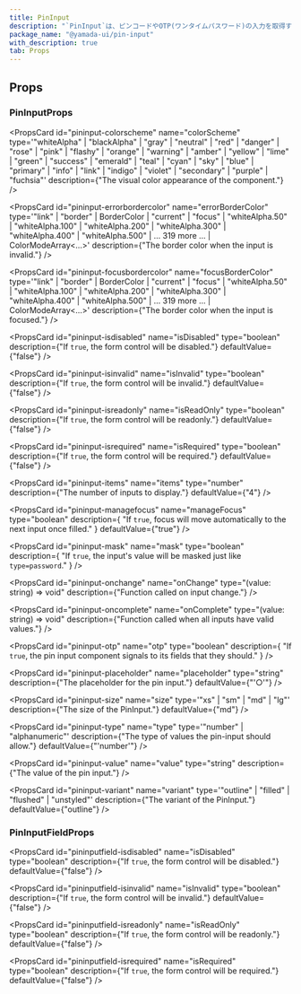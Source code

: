 ```yaml
---
title: PinInput
description: "`PinInput`は、ピンコードやOTP(ワンタイムパスワード)の入力を取得するために使用されるコンポーネントです。"
package_name: "@yamada-ui/pin-input"
with_description: true
tab: Props
---
```


## Props

### PinInputProps

<PropsCard
  id="pininput-colorscheme"
  name="colorScheme"
  type='"whiteAlpha" | "blackAlpha" | "gray" | "neutral" | "red" | "danger" | "rose" | "pink" | "flashy" | "orange" | "warning" | "amber" | "yellow" | "lime" | "green" | "success" | "emerald" | "teal" | "cyan" | "sky" | "blue" | "primary" | "info" | "link" | "indigo" | "violet" | "secondary" | "purple" | "fuchsia"'
  description={"The visual color appearance of the component."}
/>

<PropsCard
  id="pininput-errorbordercolor"
  name="errorBorderColor"
  type='"link" | "border" | BorderColor | "current" | "focus" | "whiteAlpha.50" | "whiteAlpha.100" | "whiteAlpha.200" | "whiteAlpha.300" | "whiteAlpha.400" | "whiteAlpha.500" | ... 319 more ... | ColorModeArray<...>'
  description={"The border color when the input is invalid."}
/>

<PropsCard
  id="pininput-focusbordercolor"
  name="focusBorderColor"
  type='"link" | "border" | BorderColor | "current" | "focus" | "whiteAlpha.50" | "whiteAlpha.100" | "whiteAlpha.200" | "whiteAlpha.300" | "whiteAlpha.400" | "whiteAlpha.500" | ... 319 more ... | ColorModeArray<...>'
  description={"The border color when the input is focused."}
/>

<PropsCard
  id="pininput-isdisabled"
  name="isDisabled"
  type="boolean"
  description={"If `true`, the form control will be disabled."}
  defaultValue={"false"}
/>

<PropsCard
  id="pininput-isinvalid"
  name="isInvalid"
  type="boolean"
  description={"If `true`, the form control will be invalid."}
  defaultValue={"false"}
/>

<PropsCard
  id="pininput-isreadonly"
  name="isReadOnly"
  type="boolean"
  description={"If `true`, the form control will be readonly."}
  defaultValue={"false"}
/>

<PropsCard
  id="pininput-isrequired"
  name="isRequired"
  type="boolean"
  description={"If `true`, the form control will be required."}
  defaultValue={"false"}
/>

<PropsCard
  id="pininput-items"
  name="items"
  type="number"
  description={"The number of inputs to display."}
  defaultValue={"4"}
/>

<PropsCard
  id="pininput-managefocus"
  name="manageFocus"
  type="boolean"
  description={
    "If `true`, focus will move automatically to the next input once filled."
  }
  defaultValue={"true"}
/>

<PropsCard
  id="pininput-mask"
  name="mask"
  type="boolean"
  description={
    "If `true`, the input's value will be masked just like `type=password`."
  }
/>

<PropsCard
  id="pininput-onchange"
  name="onChange"
  type="(value: string) => void"
  description={"Function called on input change."}
/>

<PropsCard
  id="pininput-oncomplete"
  name="onComplete"
  type="(value: string) => void"
  description={"Function called when all inputs have valid values."}
/>

<PropsCard
  id="pininput-otp"
  name="otp"
  type="boolean"
  description={
    "If `true`, the pin input component signals to its fields that they should."
  }
/>

<PropsCard
  id="pininput-placeholder"
  name="placeholder"
  type="string"
  description={"The placeholder for the pin input."}
  defaultValue={"'○'"}
/>

<PropsCard
  id="pininput-size"
  name="size"
  type='"xs" | "sm" | "md" | "lg"'
  description={"The size of the PinInput."}
  defaultValue={"md"}
/>

<PropsCard
  id="pininput-type"
  name="type"
  type='"number" | "alphanumeric"'
  description={"The type of values the pin-input should allow."}
  defaultValue={"'number'"}
/>

<PropsCard
  id="pininput-value"
  name="value"
  type="string"
  description={"The value of the pin input."}
/>

<PropsCard
  id="pininput-variant"
  name="variant"
  type='"outline" | "filled" | "flushed" | "unstyled"'
  description={"The variant of the PinInput."}
  defaultValue={"outline"}
/>

### PinInputFieldProps

<PropsCard
  id="pininputfield-isdisabled"
  name="isDisabled"
  type="boolean"
  description={"If `true`, the form control will be disabled."}
  defaultValue={"false"}
/>

<PropsCard
  id="pininputfield-isinvalid"
  name="isInvalid"
  type="boolean"
  description={"If `true`, the form control will be invalid."}
  defaultValue={"false"}
/>

<PropsCard
  id="pininputfield-isreadonly"
  name="isReadOnly"
  type="boolean"
  description={"If `true`, the form control will be readonly."}
  defaultValue={"false"}
/>

<PropsCard
  id="pininputfield-isrequired"
  name="isRequired"
  type="boolean"
  description={"If `true`, the form control will be required."}
  defaultValue={"false"}
/>

